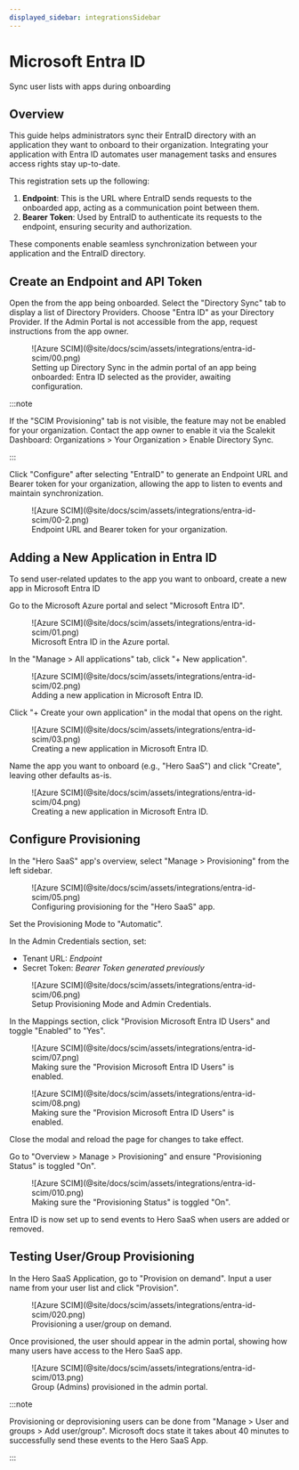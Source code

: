 ```yaml
---
displayed_sidebar: integrationsSidebar
---
```


# Microsoft Entra ID

<Subtitle>Sync user lists with apps during onboarding</Subtitle>

## Overview

This guide helps administrators sync their EntraID directory with an application they want to
onboard to their organization. Integrating your application with Entra ID automates user management
tasks and ensures access rights stay up-to-date.

This registration sets up the following:

1. **Endpoint**: This is the URL where EntraID sends requests to the onboarded app, acting as a
   communication point between them.
2. **Bearer Token**: Used by EntraID to authenticate its requests to the endpoint, ensuring security
   and authorization.

These components enable seamless synchronization between your application and the EntraID directory.

## Create an Endpoint and API Token

Open the <TermTip jargon="Admin Portal" /> from the app being onboarded. Select the "Directory Sync"
tab to display a list of Directory Providers. Choose "Entra ID" as your Directory Provider. If the
Admin Portal is not accessible from the app, request instructions from the app owner.

<figure>
  ![Azure SCIM](@site/docs/scim/assets/integrations/entra-id-scim/00.png)
  <figcaption>
    Setting up Directory Sync in the admin portal of an app being onboarded: Entra ID selected as
    the provider, awaiting configuration.
  </figcaption>
</figure>

:::note

If the "SCIM Provisioning" tab is not visible, the feature may not be enabled for your organization.
Contact the app owner to enable it via the Scalekit Dashboard: Organizations > Your Organization >
Enable Directory Sync.

:::

Click "Configure" after selecting "EntraID" to generate an Endpoint URL and Bearer token for your
organization, allowing the app to listen to events and maintain synchronization.

<figure>
  ![Azure SCIM](@site/docs/scim/assets/integrations/entra-id-scim/00-2.png)
  <figcaption>Endpoint URL and Bearer token for your organization.</figcaption>
</figure>

## Adding a New Application in Entra ID

To send user-related updates to the app you want to onboard, create a new app in Microsoft Entra ID

Go to the Microsoft Azure portal and select "Microsoft Entra ID".

<figure>
  ![Azure SCIM](@site/docs/scim/assets/integrations/entra-id-scim/01.png)
  <figcaption>Microsoft Entra ID in the Azure portal.</figcaption>
</figure>

In the "Manage > All applications" tab, click "+ New application".

<figure>
  ![Azure SCIM](@site/docs/scim/assets/integrations/entra-id-scim/02.png)
  <figcaption>Adding a new application in Microsoft Entra ID.</figcaption>
</figure>

Click "+ Create your own application" in the modal that opens on the right.

<figure>
  ![Azure SCIM](@site/docs/scim/assets/integrations/entra-id-scim/03.png)
  <figcaption>Creating a new application in Microsoft Entra ID.</figcaption>
</figure>

Name the app you want to onboard (e.g., "Hero SaaS") and click "Create", leaving other defaults
as-is.

<figure>
  ![Azure SCIM](@site/docs/scim/assets/integrations/entra-id-scim/04.png)
  <figcaption>Creating a new application in Microsoft Entra ID.</figcaption>
</figure>

## Configure Provisioning

In the "Hero SaaS" app's overview, select "Manage > Provisioning" from the left sidebar.

<figure>
  ![Azure SCIM](@site/docs/scim/assets/integrations/entra-id-scim/05.png)
  <figcaption>Configuring provisioning for the "Hero SaaS" app.</figcaption>
</figure>

Set the Provisioning Mode to "Automatic".

In the Admin Credentials section, set:

- Tenant URL: _Endpoint_
- Secret Token: _Bearer Token generated previously_

<figure>
  ![Azure SCIM](@site/docs/scim/assets/integrations/entra-id-scim/06.png)
  <figcaption>Setup Provisioning Mode and Admin Credentials.</figcaption>
</figure>

In the Mappings section, click "Provision Microsoft Entra ID Users" and toggle "Enabled" to "Yes".

<figure>
  ![Azure SCIM](@site/docs/scim/assets/integrations/entra-id-scim/07.png)
  <figcaption>Making sure the "Provision Microsoft Entra ID Users" is enabled.</figcaption>
</figure>

<figure>
  ![Azure SCIM](@site/docs/scim/assets/integrations/entra-id-scim/08.png)
  <figcaption>Making sure the "Provision Microsoft Entra ID Users" is enabled.</figcaption>
</figure>

Close the modal and reload the page for changes to take effect.

Go to "Overview > Manage > Provisioning" and ensure "Provisioning Status" is toggled "On".

<figure>
  ![Azure SCIM](@site/docs/scim/assets/integrations/entra-id-scim/010.png)
  <figcaption>Making sure the "Provisioning Status" is toggled "On".</figcaption>
</figure>

Entra ID is now set up to send events to Hero SaaS when users are added or removed.

## Testing User/Group Provisioning

In the Hero SaaS Application, go to "Provision on demand". Input a user name from your user list and
click "Provision".

<figure>
  ![Azure SCIM](@site/docs/scim/assets/integrations/entra-id-scim/020.png)
  <figcaption>Provisioning a user/group on demand.</figcaption>
</figure>

Once provisioned, the user should appear in the admin portal, showing how many users have access to
the Hero SaaS app.

<figure>
  ![Azure SCIM](@site/docs/scim/assets/integrations/entra-id-scim/013.png)
  <figcaption>Group (Admins) provisioned in the admin portal.</figcaption>
</figure>

:::note

Provisioning or deprovisioning users can be done from "Manage > User and groups > Add user/group".
Microsoft docs state it takes about 40 minutes to successfully send these events to the Hero SaaS
App.

:::

